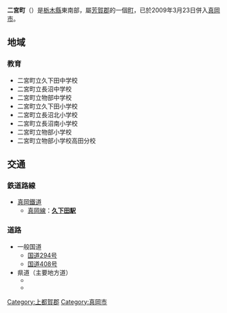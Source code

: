 {{日本町村 (廢除)|
自治體名=二宮|
町村=町|
町村章=|
日文原名=二宮町|
平假名=にのみやまち|
羅馬字拼音=Ninomiya-machi|
廢除時間 = 2009年3月23日|
廢除理由 = 編入合併|
廢除時處置 = '''二宮町'''→[[真岡市|真岡市]]|
現在自治體 = 真岡市|
都道府縣=栃木縣|
支廳=|
郡=上都賀郡|
編號=09341-6|
面積=55.45|
邊界未定=|
人口=16,462|
統計時間=2007年8月1日|
自治體=[[真岡市|真岡市]]、[[小山市|小山市]]、[[下野市|下野市]]<br />'''[[茨城縣|茨城縣]]'''：[[築西市|築西市]]、[[櫻川市|櫻川市]]|
樹=|
花=|
鳥=|
其他象徵物=|
其他象徵=|
郵遞區號=321-4592|
所在地=芳賀郡二宮町石島893-15|
電話號碼=282-74-1111|
外部連結=http://www.nim-net.jp/|
經度=|
緯度=|
地圖=|
注記=
}}
'''二宮町'''（{{jpn|j=二宮町|hg=にのみやまち|rm=Ninomiya machi|f=y}}）是[[栃木縣|栃木縣]]東南部，屬[[芳賀郡|芳賀郡]]的一個[[市町村|町]]，已於2009年3月23日併入[[真岡市|真岡市]]。

==地域==
===教育===
*二宮町立久下田中学校
*二宮町立長沼中学校
*二宮町立物部中学校
*二宮町立久下田小学校
*二宮町立長沼北小学校
*二宮町立長沼南小学校
*二宮町立物部小学校
*二宮町立物部小学校高田分校

==交通==
===鉄道路線===
*[[真岡鐵道|真岡鐵道]]
**[[真岡鐵道真岡線|真岡線]]：'''[[久下田駅|久下田駅]]'''

===道路===
*一般国道
**[[国道294号|国道294号]]
**[[国道408号|国道408号]]
*県道（主要地方道）
**{{link-ja|栃木県道44号栃木二宮線}}
**{{link-ja|茨城県道・栃木県道45号つくば真岡線}}

{{栃木縣}}
{{Authority control}}
{{Japan-geo-stub}}

[[Category:上都賀郡|Category:上都賀郡]]
[[Category:真岡市|Category:真岡市]]